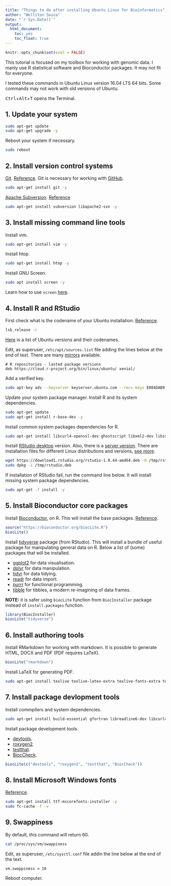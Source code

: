 ```yaml
---
title: "Things to do after installing Ubuntu Linux for Bioinformatics"
author: "Welliton Souza"
date: "`r Sys.Date()`"
output:
  html_document:
    toc: yes
    toc_float: true
---
```


```r
knitr::opts_chunk$set(eval = FALSE)
```

This tutorial is focused on my toolbox for working with genomic data. I manly use R statistical software and Bioconductor packages. It may not fit for everyone.

I tested these commands in Ubuntu Linux version 16.04 LTS 64 bits. Some commands may not work with old versions of Ubuntu.

<kbd>Ctrl</kbd>+<kbd>Alt</kbd>+<kbd>T</kbd> opens the Terminal.

## 1. Update your system

```bash
sudo apt-get update
sudo apt-get upgrade -y
```

Reboot your system if necessary.

```bash
sudo reboot
```

## 2. Install version control systems

[Git](https://git-scm.com/). [Reference](https://git-scm.com/download/linux).
Git is necessary for working with [GitHub](https://github.com/).

```bash
sudo apt-get install git -y
```

[Apache Subversion](https://subversion.apache.org/).
[Reference](https://subversion.apache.org/packages.html#ubuntu)

```bash
sudo apt-get install subversion libapache2-svn -y
```

## 3. Install missing command line tools

Install vim.

```bash
sudo apt-get install vim -y
```

Install htop.

```bash
sudo apt-get install htop -y
```

Install GNU Screen.

```bash
sudo apt install screen -y
```

Learn how to use `screen` <a href="screen.html" target="_blank">here</a>.

## 4. Install R and RStudio

First check what is the codename of your Ubuntu installation. [Reference](https://help.ubuntu.com/community/CheckingYourUbuntuVersion).

```bash
lsb_release -c
```

[Here](https://wiki.ubuntu.com/DevelopmentCodeNames) is a list of Ubuntu versions and their codenames.

Edit, as superuser, `/etc/apt/sources.list` file adding the lines below at the end of text. There are many [mirrors](http://cran.r-project.org/mirrors.html) available.

```
# R repositories - lasted package versions
deb https://cloud.r-project.org/bin/linux/ubuntu/ xenial/
```

Add a verified key.

```bash
sudo apt-key adv --keyserver keyserver.ubuntu.com --recv-keys E084DAB9
```

Update your system package manager. Install R and its system dependencies.

```bash
sudo apt-get update
sudo apt-get install r-base-dev -y
```

Install common system packages dependencies for R.

```bash
sudo apt-get install libcurl4-openssl-dev ghostscript libxml2-dev libssl-dev -y
```

Install [RStudio desktop](https://www.rstudio.com/products/rstudio/#Desktop) version. Also, there is a [server version](https://www.rstudio.com/products/rstudio/#Server). There are installation files for different Linux distributions and versions, [see more](https://www.rstudio.com/products/rstudio/download3/).

```bash
wget https://download1.rstudio.org/rstudio-1.0.44-amd64.deb -O /tmp/rstudio.deb
sudo dpkg -i /tmp/rstudio.deb
```

If installation of RStudio fail, run the command line below. It will install missing system package dependencies.

```bash
sudo apt-get -f install -y
```

## 5. Install Bioconductor core packages

Install [Bioconductor](http://bioconductor.org/), on R. This will install the base packages. [Reference](http://bioconductor.org/install/).

```r
source("https://bioconductor.org/biocLite.R")
biocLite()
```

Install [tidyverse](https://github.com/tidyverse/tidyverse) package (from RStudio). This will install a bundle of useful package for manipulating general data on R. Below a list of (some) packages that will be installed.

- [ggplot2](http://ggplot2.org/) for data visualisation.
- [dplyr](https://github.com/hadley/dplyr) for data manipulation.
- [tidyr](https://github.com/hadley/tidyr) for data tidying.
- [readr](https://github.com/tidyverse/readr) for data import.
- [purrr](https://github.com/hadley/purrr) for functional programming.
- [tibble](https://github.com/tidyverse/tibble) for tibbles, a modern re-imagining of data frames.

**NOTE:** it is safer using `biocLite` function from `BiocInstaller` package instead of `install.packages` function. 

```r
library(BiocInstaller)
biocLite("tidyverse")
```


## 6. Install authoring tools

Install RMarkdown for working with markdown. It is possible to generate HTML, DOCX and PDF (PDF requires LaTeX).

```r
biocLite("rmarkdown")
```

Install LaTeX for generating PDF.

```bash
sudo apt-get install texlive texlive-latex-extra texlive-fonts-extra texinfo -y
```

## 7. Install package devlopment tools

Install commpilers and system dependencies.

```bash
sudo apt-get install build-essential gfortran libreadline6-dev libcurl4-gnutls-dev libpcre3-dev libbz2-dev xorg-dev
```

Install package development tools.

- [devtools](https://github.com/hadley/devtools).
- [roxygen2](https://github.com/klutometis/roxygen).
- [testthat](https://github.com/hadley/testthat).
- [BiocCheck](http://bioconductor.org/packages/release/bioc/html/BiocCheck.html).

```r
biocLite(c("devtools", "roxygen2", "testthat", "BiocCheck"))
```

## 8. Install Microsoft Windows fonts

[Reference](https://help.ubuntu.com/community/RestrictedFormats/Microsoft_Fonts).

```bash
sudo apt-get install ttf-mscorefonts-installer -y
sudo fc-cache -f -v
```

## 9. Swappiness

By default, this command will return 60.

```bash
cat /proc/sys/vm/swappiness
```

Edit, as superuser, `/etc/sysctl.conf` file addin the line below at the end of the text.

```
vm.swappiness = 10
```

Reboot computer.